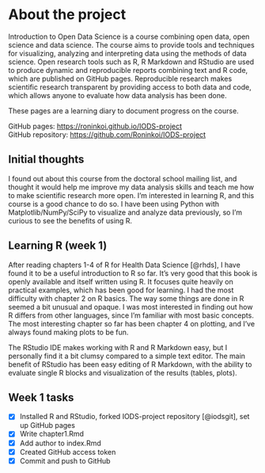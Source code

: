 # About the project

Introduction to Open Data Science is a course combining open data, open science and data science. The course aims to provide tools and techniques for visualizing, analyzing and interpreting data using the methods of data science. Open research tools such as R, R Markdown and RStudio are used to produce dynamic and reproducible reports combining text and R code, which are published on GitHub pages. Reproducible research makes scientific research transparent by providing access to both data and code, which allows anyone to evaluate how data analysis has been done.

These pages are a learning diary to document progress on the course.

GitHub pages: [https://roninkoi.github.io/IODS-project](https://roninkoi.github.io/IODS-project) \
GitHub repository: [https://github.com/Roninkoi/IODS-project](https://github.com/Roninkoi/IODS-project)

## Initial thoughts

I found out about this course from the doctoral school mailing list, and thought it would help me improve my data analysis skills and teach me how to make scientific research more open. I'm interested in learning R, and this course is a good chance to do so. I have been using Python with Matplotlib/NumPy/SciPy to visualize and analyze data previously, so I'm curious to see the benefits of using R.

## Learning R (week 1)

After reading chapters 1-4 of R for Health Data Science [@rhds], I have found it to be a useful introduction to R so far. It's very good that this book is openly available and itself written using R. It focuses quite heavily on practical examples, which has been good for learning. I had the most difficulty with chapter 2 on R basics. The way some things are done in R seemed a bit unusual and opaque. I was most interested in finding out how R differs from other languages, since I'm familiar with most basic concepts. The most interesting chapter so far has been chapter 4 on plotting, and I've always found making plots to be fun.

The RStudio IDE makes working with R and R Markdown easy, but I personally find it a bit clumsy compared to a simple text editor. The main benefit of RStudio has been easy editing of R Markdown, with the ability to evaluate single R blocks and visualization of the results (tables, plots).

## Week 1 tasks

- [x] Installed R and RStudio, forked IODS-project repository [@iodsgit], set up GitHub pages
- [x] Write chapter1.Rmd
- [x] Add author to index.Rmd
- [x] Created GitHub access token
- [x] Commit and push to GitHub
